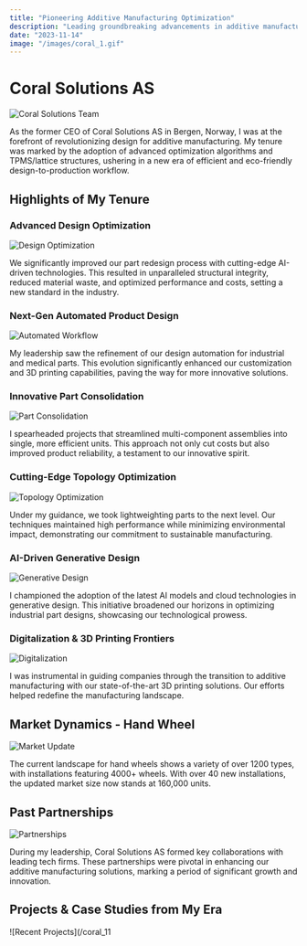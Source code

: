 ```yaml
---
title: "Pioneering Additive Manufacturing Optimization"
description: "Leading groundbreaking advancements in additive manufacturing for enhanced efficiency and sustainability."
date: "2023-11-14"
image: "/images/coral_1.gif"
---
```


# Coral Solutions AS

![Coral Solutions Team](/coral_1.gif)

As the former CEO of Coral Solutions AS in Bergen, Norway, I was at the forefront of revolutionizing design for additive manufacturing. My tenure was marked by the adoption of advanced optimization algorithms and TPMS/lattice structures, ushering in a new era of efficient and eco-friendly design-to-production workflow.

## Highlights of My Tenure

### Advanced Design Optimization

![Design Optimization](/coral_2.gif)

We significantly improved our part redesign process with cutting-edge AI-driven technologies. This resulted in unparalleled structural integrity, reduced material waste, and optimized performance and costs, setting a new standard in the industry.

### Next-Gen Automated Product Design

![Automated Workflow](/coral_3.gif)

My leadership saw the refinement of our design automation for industrial and medical parts. This evolution significantly enhanced our customization and 3D printing capabilities, paving the way for more innovative solutions.

### Innovative Part Consolidation

![Part Consolidation](/coral_5.gif)

I spearheaded projects that streamlined multi-component assemblies into single, more efficient units. This approach not only cut costs but also improved product reliability, a testament to our innovative spirit.

### Cutting-Edge Topology Optimization

![Topology Optimization](/coral_6.png)

Under my guidance, we took lightweighting parts to the next level. Our techniques maintained high performance while minimizing environmental impact, demonstrating our commitment to sustainable manufacturing.

### AI-Driven Generative Design

![Generative Design](/coral_7.jpeg)

I championed the adoption of the latest AI models and cloud technologies in generative design. This initiative broadened our horizons in optimizing industrial part designs, showcasing our technological prowess.

### Digitalization & 3D Printing Frontiers

![Digitalization](/coral_8.png)

I was instrumental in guiding companies through the transition to additive manufacturing with our state-of-the-art 3D printing solutions. Our efforts helped redefine the manufacturing landscape.

## Market Dynamics - Hand Wheel

![Market Update](/coral_9.jpeg)

The current landscape for hand wheels shows a variety of over 1200 types, with installations featuring 4000+ wheels. With over 40 new installations, the updated market size now stands at 160,000 units.

## Past Partnerships

![Partnerships](/coral_10.jpeg)

During my leadership, Coral Solutions AS formed key collaborations with leading tech firms. These partnerships were pivotal in enhancing our additive manufacturing solutions, marking a period of significant growth and innovation.

## Projects & Case Studies from My Era

![Recent Projects](/coral_11
